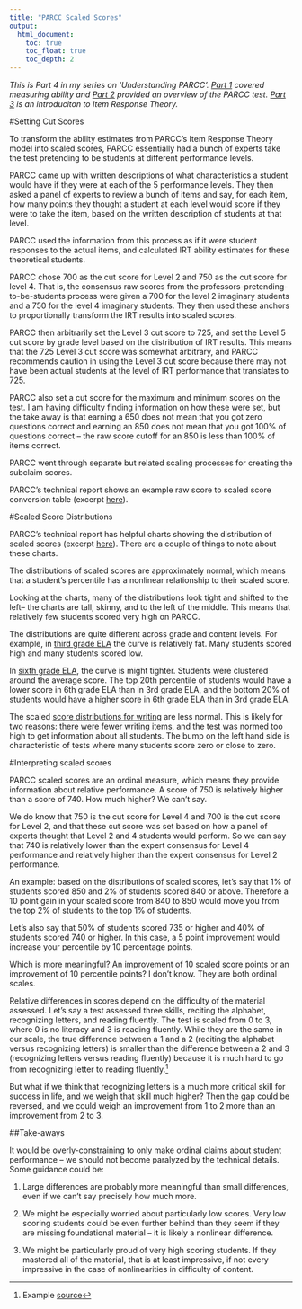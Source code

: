 ```yaml
---
title: "PARCC Scaled Scores"
output: 
  html_document:
    toc: true
    toc_float: true
    toc_depth: 2
---
```


*This is Part 4 in my series on 'Understanding PARCC'. [Part 1](parcc.html) covered measuring ability and [Part 2](parcc_test.html) provided an overview of the PARCC test. [Part 3](parcc_irt.html) is an introduciton to Item Response Theory.*


#Setting Cut Scores

To transform the ability estimates from PARCC's Item Response Theory model into scaled scores, PARCC essentially had a bunch of experts take the test pretending to be students at different performance levels. 

PARCC came up with written descriptions of what characteristics a student would have if they were at each of the 5 performance levels. They then asked a panel of experts to review a bunch of items and say, for each item, how many points they thought a student at each level would score if they were to take the item, based on the written description of students at that level. 

PARCC used the information from this process as if it were student responses to the actual items, and calculated IRT ability estimates for these theoretical students. 

PARCC chose 700 as the cut score for Level 2 and 750 as the cut score for level 4. That is, the consensus raw scores from the professors-pretending-to-be-students process were given a 700 for the level 2 imaginary students and a 750 for the level 4 imaginary students. They then used these anchors to proportionally transform the IRT results into scaled scores. 

PARCC then arbitrarily set the Level 3 cut score to 725, and set the Level 5 cut score by grade level based on the distribution of IRT results. This means that the 725 Level 3 cut score was somewhat arbitrary, and PARCC recommends caution in using the Level 3 cut score because there may not have been actual students at the level of IRT performance that translates to 725. 

PARCC also set a cut score for the maximum and minimum scores on the test. I am having difficulty finding information on how these were set, but the take away is that earning a 650 does not mean that you got zero questions correct and earning an 850 does not mean that you got 100% of questions correct -- the raw score cutoff for an 850 is less than 100% of items correct. 

PARCC went through separate but related scaling processes for creating the subclaim scores. 

PARCC's technical report shows an example raw score to scaled score conversion table (excerpt [here](parcc_rawscaled.html)).

#Scaled Score Distributions

PARCC's technical report has helpful charts showing the distribution of scaled scores (excerpt [here](parcc_scaled_dist.html)). There are a couple of things to note about these charts. 

The distributions of scaled scores are approximately normal, which means that a student’s percentile has a nonlinear relationship to their scaled score. 

Looking at the charts, many of the distributions look tight and shifted to the left-- the charts are tall, skinny, and to the left of the middle. This means that relatively few students scored very high on PARCC. 

The distributions are quite different across grade and content levels. For example, in [third grade ELA](parcc_scaled_dist.html#ela) the curve is relatively fat. Many students scored high and many students scored low. 

In [sixth grade ELA](parcc_scaled_dist.html#ela), the curve is might tighter. Students were clustered around the average score. The top 20th percentile of students would have a lower score in 6th grade ELA than in 3rd grade ELA, and the bottom 20% of students would have a higher score in 6th grade ELA than in 3rd grade ELA. 

The scaled [score distributions for writing](parcc_scaled_dist.html#writing) are less normal. This is likely for two reasons: there were fewer writing items, and the test was normed too high to get information about all students. The bump on the left hand side is characteristic of tests where many students score zero or close to zero. 

#Interpreting scaled scores

PARCC scaled scores are an ordinal measure, which means they provide information about relative performance. A score of 750 is relatively higher than a score of 740. How much higher? We can’t say. 

We do know that 750 is the cut score for Level 4 and 700 is the cut score for Level 2, and that these cut score was set based on how a panel of experts thought that Level 2 and 4 students would perform. So we can say that 740 is relatively lower than the expert consensus for Level 4 performance and relatively higher than the expert consensus for Level 2 performance. 

An example: based on the distributions of scaled scores, let’s say that 1% of students scored 850 and 2% of students scored 840 or above. Therefore a 10 point gain in your scaled score from 840 to 850 would move you from the top 2% of students to the top 1% of students. 

Let’s also say that 50% of students scored 735 or higher and 40% of students scored 740 or higher. In this case, a 5 point improvement would increase your percentile by 10 percentage points. 

Which is more meaningful? An improvement of 10 scaled score points or an improvement of 10 percentile points? I don’t know. They are both ordinal scales. 

Relative differences in scores depend on the difficulty of the material assessed. Let’s say a test assessed three skills, reciting the alphabet, recognizing letters, and reading fluently. The test is scaled from 0 to 3, where 0 is no literacy and 3 is reading fluently. While they are the same in our scale, the true difference between a 1 and a 2 (reciting the alphabet versus recognizing letters) is smaller than the difference between a 2 and 3 (recognizing letters versus reading fluently) because it is much hard to go from recognizing letter to reading fluently.^[Example [source](https://www.aeaweb.org/articles?id=10.1257/jep.30.3.85)]

But what if we think that recognizing letters is a much more critical skill for success in life, and we weigh that skill much higher? Then the gap could be reversed, and we could weigh an improvement from 1 to 2 more than an improvement from 2 to 3.

##Take-aways

It would be overly-constraining to only make ordinal claims about student performance -- we should not become paralyzed by the technical details. Some guidance could be:

1. Large differences are probably more meaningful than small differences, even if we can’t say precisely how much more.

2. We might be especially worried about particularly low scores. Very low scoring students could be even further behind than they seem if they are missing foundational material -- it is likely a nonlinear difference.

3. We might be particularly proud of very high scoring students. If they mastered all of the material, that is at least impressive, if not every impressive in the case of nonlinearities in difficulty of content.
